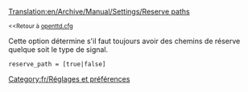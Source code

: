 [[Translation:en/Archive/Manual/Settings/Reserve paths]]


<small><<Retour à [[fr/Archive/Manual/Settings/Openttd.cfg|openttd.cfg]]</small>

Cette option détermine s'il faut toujours avoir des chemins de réserve quelque soit le type de signal.
 reserve_path = [true|false]

[[Category:fr/Réglages et préférences]]